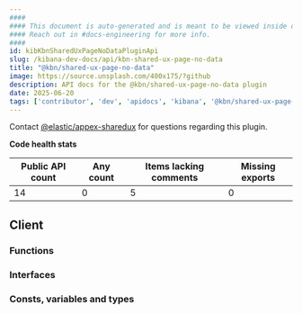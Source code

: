 ```yaml
---
####
#### This document is auto-generated and is meant to be viewed inside our experimental, new docs system.
#### Reach out in #docs-engineering for more info.
####
id: kibKbnSharedUxPageNoDataPluginApi
slug: /kibana-dev-docs/api/kbn-shared-ux-page-no-data
title: "@kbn/shared-ux-page-no-data"
image: https://source.unsplash.com/400x175/?github
description: API docs for the @kbn/shared-ux-page-no-data plugin
date: 2025-06-20
tags: ['contributor', 'dev', 'apidocs', 'kibana', '@kbn/shared-ux-page-no-data']
---
```




Contact [@elastic/appex-sharedux](https://github.com/orgs/elastic/teams/appex-sharedux) for questions regarding this plugin.

**Code health stats**

| Public API count  | Any count | Items lacking comments | Missing exports |
|-------------------|-----------|------------------------|-----------------|
| 14 | 0 | 5 | 0 |

## Client

### Functions
<DocDefinitionList data={kbnSharedUxPageNoDataObj.client.functions}/>

### Interfaces
<DocDefinitionList data={kbnSharedUxPageNoDataObj.client.interfaces}/>

### Consts, variables and types
<DocDefinitionList data={kbnSharedUxPageNoDataObj.client.misc}/>

